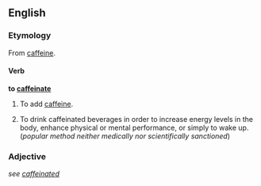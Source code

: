 ==English==

===Etymology===
From [[caffeine]].

====Verb====
'''to [[caffeinate]]'''

# To add [[caffeine]].
# {{slang}} To drink caffeinated beverages in order to increase energy levels in the body, enhance physical or mental performance, or simply to wake up.  (''popular method neither medically nor scientifically sanctioned'')

===Adjective===
''see [[caffeinated]]''